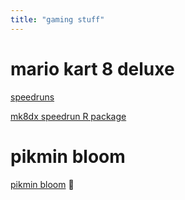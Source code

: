 ```yaml
---
title: "gaming stuff"
---
```


# mario kart 8 deluxe

[speedruns](mk8dx/speedruns/48-track.qmd)

[mk8dx speedrun R package](https://github.com/sj-io/mk8dx)

# pikmin bloom

[pikmin bloom](pikmin/index.qmd) 🚧
